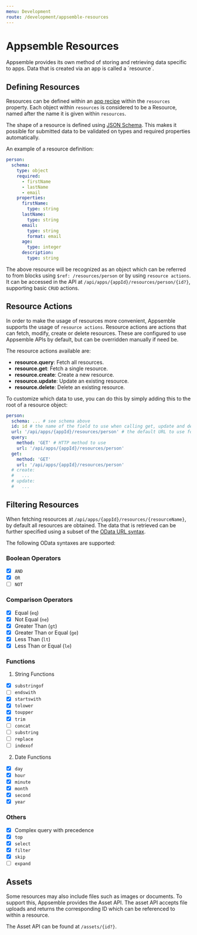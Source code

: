 ```yaml
---
menu: Development
route: /development/appsemble-resources
---
```


# Appsemble Resources

Appsemble provides its own method of storing and retrieving data specific to apps. Data that is
created via an app is called a ´resource´.

## Defining Resources

Resources can be defined within an [app recipe](reference/app) within the `resources` property. Each
object within `resources` is considered to be a Resource, named after the name it is given within
`resources`.

The shape of a resource is defined using [JSON Schema](https://json-schema.org/). This makes it
possible for submitted data to be validated on types and required properties automatically.

An example of a resource definition:

```yaml
person:
  schema:
    type: object
    required:
      - firstName
      - lastName
      - email
    properties:
      firstName:
        type: string
      lastName:
        type: string
      email:
        type: string
        format: email
      age:
        type: integer
      description:
        type: string
```

The above resource will be recognized as an object which can be referred to from blocks using
`$ref: /resources/person` or by using `resource actions`. It can be accessed in the API at
`/api/apps/{appId}/resources/person/{id?}`, supporting basic `CRUD` actions.

## Resource Actions

In order to make the usage of resources more convenient, Appsemble supports the usage of
`resource actions`. Resource actions are actions that can fetch, modify, create or delete resources.
These are configured to use Appsemble APIs by default, but can be overridden manually if need be.

The resource actions available are:

- **resource.query**: Fetch all resources.
- **resource.get**: Fetch a single resource.
- **resource.create**: Create a new resource.
- **resource.update**: Update an existing resource.
- **resource.delete**: Delete an existing resource.

To customize which data to use, you can do this by simply adding this to the root of a resource
object:

```yaml
person:
  schema: ... # see schema above
  id: id # the name of the field to use when calling get, update and delete
  url: '/api/apps/{appId}/resources/person' # the default URL to use for resource actions
  query:
    method: 'GET' # HTTP method to use
    url: '/api/apps/{appId}/resources/person'
  get:
    method: 'GET'
    url: '/api/apps/{appId}/resources/person'
  # create:
  #   ...
  # update:
  #   ...
```

## Filtering Resources

When fetching resources at `/api/apps/{appId}/resources/{resourceName}`, by default all resources
are obtained. The data that is retrieved can be further specified using a subset of the
[OData URL syntax](http://docs.oasis-open.org/odata/odata/v4.01/odata-v4.01-part2-url-conventions.html).

The following OData syntaxes are supported:

### Boolean Operators

- [x] `AND`
- [x] `OR`
- [ ] `NOT`

### Comparison Operators

- [x] Equal (`eq`)
- [x] Not Equal (`ne`)
- [x] Greater Than (`gt`)
- [x] Greater Than or Equal (`ge`)
- [x] Less Than (`lt`)
- [x] Less Than or Equal (`le`)

### Functions

1. String Functions

- [x] `substringof`
- [ ] `endswith`
- [x] `startswith`
- [x] `tolower`
- [x] `toupper`
- [x] `trim`
- [ ] `concat`
- [ ] `substring`
- [ ] `replace`
- [ ] `indexof`

2. Date Functions

- [x] `day`
- [x] `hour`
- [x] `minute`
- [x] `month`
- [x] `second`
- [x] `year`

### Others

- [x] Complex query with precedence
- [x] `top`
- [x] `select`
- [x] `filter`
- [x] `skip`
- [ ] `expand`

## Assets

Some resources may also include files such as images or documents. To support this, Appsemble
provides the Asset API. The asset API accepts file uploads and returns the corresponding ID which
can be referenced to within a resource.

The Asset API can be found at `/assets/{id?}`.
